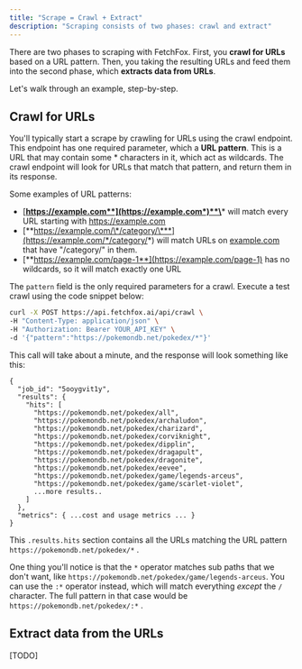 ```yaml
---
title: "Scrape = Crawl + Extract"
description: "Scraping consists of two phases: crawl and extract"
---
```


There are two phases to scraping with FetchFox. First, you **crawl for URLs** based on a URL pattern. Then, you taking the resulting URLs and feed them into the second phase, which **extracts data from URLs**.

Let's walk through an example, step-by-step.

## Crawl for URLs

You'll typically start a scrape by crawling for URLs using the crawl endpoint. This endpoint has one required parameter, which a **URL pattern**. This is a URL that may contain some \* characters in it, which act as wildcards. The crawl endpoint will look for URLs that match that pattern, and return them in its response.

Some examples of URL patterns:

- [**https://example.com**](https://example.com*)**\*** will match every URL starting with https://example.com
- [**https://example.com/\*/category/\***](https://example.com/*/category/*) will match URLs on [example.com](http://example.com) that have "/category/" in them.
- [**https://example.com/page-1**](https://example.com/page-1) has no wildcards, so it will match exactly one URL

The `pattern` field is the only required parameters for a crawl. Execute a test crawl using the code snippet below:

<CodeGroup>

```bash curl
curl -X POST https://api.fetchfox.ai/api/crawl \
-H "Content-Type: application/json" \
-H "Authorization: Bearer YOUR_API_KEY" \
-d '{"pattern":"https://pokemondb.net/pokedex/*"}'
```

</CodeGroup>

This call will take about a minute, and the response will look something like this:

```
{
  "job_id": "5ooygvit1y",
  "results": {
    "hits": [
      "https://pokemondb.net/pokedex/all",
      "https://pokemondb.net/pokedex/archaludon",
      "https://pokemondb.net/pokedex/charizard",
      "https://pokemondb.net/pokedex/corviknight",
      "https://pokemondb.net/pokedex/dipplin",
      "https://pokemondb.net/pokedex/dragapult",
      "https://pokemondb.net/pokedex/dragonite",
      "https://pokemondb.net/pokedex/eevee",
      "https://pokemondb.net/pokedex/game/legends-arceus",
      "https://pokemondb.net/pokedex/game/scarlet-violet",
      ...more results..
    ]
  },
  "metrics": { ...cost and usage metrics ... }
}
```

This `.results.hits` section contains all the URLs matching the URL pattern `https://pokemondb.net/pokedex/*` .

One thing you'll notice is that the `*` operator matches sub paths that we don't want, like `https://pokemondb.net/pokedex/game/legends-arceus`. You can use the `:*` operator instead, which will match everything _except_ the `/` character. The full pattern in that case would be `https://pokemondb.net/pokedex/:*` .

## Extract data from the URLs

[TODO]